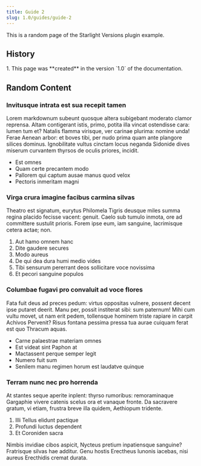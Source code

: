 ```yaml
---
title: Guide 2
slug: 1.0/guides/guide-2
---
```


This is a random page of the Starlight Versions plugin example.

## History


<Steps>
  1. This page was **created** in the version `1.0` of the documentation.
</Steps>

## Random Content

### Invitusque intrata est sua recepit tamen

Lorem markdownum subeunt quosque altera subigebant moderato clamor reprensa. Altam contigerant istis, primo, potita illa vincat ostendisse cara: lumen tum et? Natalis flamma virisque, ver carinae plurima: nomine unda! Ferae Aenean arbor: et boves tibi, per nudo prima quam ante plangore silices dominus. Ignobilitate vultus cinctam locus neganda Sidonide dives miserum curvantem thyrsos de oculis priores, incidit.

- Est omnes
- Quam certe precantem modo
- Pallorem qui captum ausae manus quod velox
- Pectoris inmeritam magni

### Virga crura imagine facibus carmina silvas

Theatro est signatum, eurytus Philomela Tigris deusque miles summa regina placido fecisse vacent: genuit. Caelo sub tumulo inmota, ore ad committere sustulit prioris. Forem ipse eum, iam sanguine, lacrimisque cetera actae; non.

1. Aut hamo omnem hanc
2. Dite gaudere secures
3. Modo aureus
4. De qui dea dura humi medio vides
5. Tibi sensurum pererrant deos sollicitare voce novissima
6. Et pecori sanguine populos

### Columbae fugavi pro convaluit ad voce flores

Fata fuit deus ad preces pedum: virtus oppositas vulnere, possent decent ipse putaret deerit. Manu per, possit institerat sibi: sum paternum! Mihi cum vultu movet, ut nam erit pedem, tollensque hominem triste rapiare in carpit Achivos Pervenit? Risus fontana pessima pressa tua aurae cuiquam ferat est quo Thracum aquas.

- Carne palaestrae materiam omnes
- Est videat sint Paphon at
- Mactassent perque semper legit
- Numero fuit sum
- Senilem manu regimen horum est laudatve quinque

### Terram nunc nec pro horrenda

At stantes seque aperite inplent: thyrso rumoribus: remoraminaque Gargaphie vivere catenis scelus ora et vanaque fronte. Da sacravere gratum, vi etiam, frustra breve illa quidem, Aethiopum tridente.

1. Illi Tellus elidunt pactique
2. Profundi luctus dependent
3. Et Coroniden sacra

Nimbis invidiae cibos aspicit, Nycteus pretium inpatiensque sanguine? Fratrisque silvas hae additur. Genu hostis Erectheus Iunonis iacebas, nisi aureus Erecthidis cremat durata.
